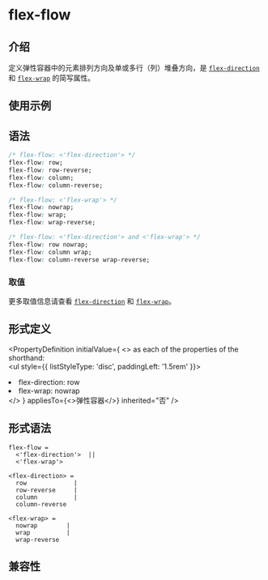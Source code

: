 # flex-flow

## 介绍

定义弹性容器中的元素排列方向及单或多行（列）堆叠方向，是 [`flex-direction`](./flex-direction.mdx) 和 [`flex-wrap`](./flex-wrap.mdx) 的简写属性。

## 使用示例


<Go
  example="css-api"
  defaultFile="src/flex-flow/App.tsx"
  img="/assets/doc/css/flex-flow.jpg"
  entry="src/flex-flow"
  defaultEntryFile="dist/flex-flow.lynx.bundle"
/>

## 语法

```css
/* flex-flow: <'flex-direction'> */
flex-flow: row;
flex-flow: row-reverse;
flex-flow: column;
flex-flow: column-reverse;

/* flex-flow: <'flex-wrap'> */
flex-flow: nowrap;
flex-flow: wrap;
flex-flow: wrap-reverse;

/* flex-flow: <'flex-direction'> and <'flex-wrap'> */
flex-flow: row nowrap;
flex-flow: column wrap;
flex-flow: column-reverse wrap-reverse;
```

### 取值

更多取值信息请查看 [`flex-direction`](./flex-direction.mdx) 和 [`flex-wrap`](./flex-wrap.mdx)。

## 形式定义


<PropertyDefinition
  initialValue={
    <>
      as each of the properties of the shorthand: <br />
      <ul style={{ listStyleType: 'disc', paddingLeft: '1.5rem' }}>
        <li>flex-direction: row</li>
        <li>flex-wrap: nowrap</li>
      </ul>
    </>
  }
  appliesTo={<>弹性容器</>}
  inherited="否"
/>

## 形式语法

```
flex-flow =
  <'flex-direction'>  ||
  <'flex-wrap'>

<flex-direction> =
  row             |
  row-reverse     |
  column          |
  column-reverse

<flex-wrap> =
  nowrap        |
  wrap          |
  wrap-reverse
```

## 兼容性


<LegacyCompatTable metadata="css/properties/flex-flow" />
